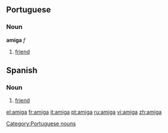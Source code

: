 {{see|Amiga}}

==Portuguese==
===Noun===
'''amiga''' ''f''

# [[friend]]

==Spanish==
===Noun===
{{es-noun-mf|m=amigo|f=amiga}}

# [[friend]]

[[Category:Portuguese nouns]]

[[el:amiga]]
[[fr:amiga]]
[[it:amiga]]
[[pt:amiga]]
[[ru:amiga]]
[[vi:amiga]]
[[zh:amiga]]